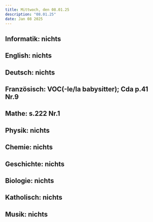 ```yaml
---
title: Mittwoch, den 08.01.25
description: "08.01.25"
date: Jan 08 2025
---
```


## Informatik: nichts
## English: nichts
## Deutsch: nichts
## Französisch: VOC(-le/la babysitter); Cda p.41 Nr.9
## Mathe: s.222 Nr.1
## Physik: nichts
## Chemie: nichts
## Geschichte: nichts
## Biologie: nichts
## Katholisch: nichts
## Musik: nichts